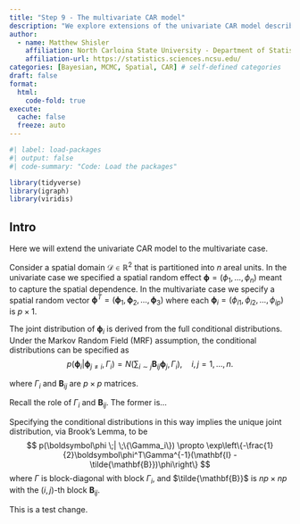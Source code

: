 ```yaml
---
title: "Step 9 - The multivariate CAR model"
description: "We explore extensions of the univariate CAR model described in Hierarchical Modeling and Analysis for Spatial data."
author:
  - name: Matthew Shisler
    affiliation: North Carloina State University - Department of Statistics
    affiliation-url: https://statistics.sciences.ncsu.edu/ 
categories: [Bayesian, MCMC, Spatial, CAR] # self-defined categories
draft: false 
format:
  html: 
    code-fold: true
execute: 
  cache: false
  freeze: auto
---
```



```r
#| label: load-packages
#| output: false
#| code-summary: "Code: Load the packages"

library(tidyverse)
library(igraph)
library(viridis)
```

## Intro

Here we will extend the univariate CAR model to the multivariate case. 

Consider a spatial domain $\mathcal{D} \in \mathbb{R}^2$ that is partitioned into $n$ areal units. In the univariate case we specified a spatial random effect $\boldsymbol\phi = (\phi_1,\dots,\phi_n)$ meant to capture the spatial dependence. In the multivariate case we specify a spatial random vector $\boldsymbol\phi^T = (\boldsymbol\phi_1, \boldsymbol\phi_2,\dots,\boldsymbol\phi_3)$ where each $\boldsymbol\phi_i = (\phi_{i1}, \phi_{i2},\dots, \phi_{ip})$ is $p \times 1$.

The joint distribution of $\boldsymbol\phi_i$ is derived from the full conditional distributions.
Under the Markov Random Field (MRF) assumption, the conditional distributions can be specified as
$$
p(\boldsymbol\phi_i|\boldsymbol\phi_{j\ne i}, \Gamma_i) = N\left(\sum_{i \sim j} \mathbf{B}_{ij}\boldsymbol\phi_j, \Gamma_i\right), \quad i,j = 1,\dots,n.
$$

where $\Gamma_i$ and $\mathbf{B}_{ij}$ are $p \times p$ matrices.

Recall the role of $\Gamma_i$ and $\mathbf{B}_{ij}$. The former is...





Specifying the conditional distributions in this way implies the unique joint distribution, via Brook's Lemma, to be
$$
p(\boldsymbol\phi \;| \;\{\Gamma_i\}) \propto \exp\left\{-\frac{1}{2}\boldsymbol\phi^T\Gamma^{-1}(\mathbf{I} - \tilde{\mathbf{B}})\phi\right\}
$$
where $\Gamma$ is block-diagonal with block $\Gamma_i$, and $\tilde{\mathbf{B}}$ is $np \times np$ with the $(i,j)$-th block $\mathbf{B}_{ij}$.

This is a test change.





